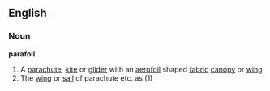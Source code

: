 ==English==
===Noun===
'''parafoil'''
#A [[parachute]], [[kite]] or [[glider]] with an [[aerofoil]] shaped [[fabric]] [[canopy]] or [[wing]]
#The [[wing]] or [[sail]] of parachute etc. as (1)